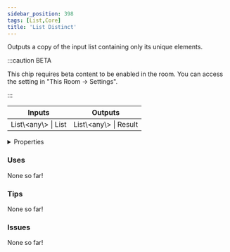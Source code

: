 ```yaml
---
sidebar_position: 398
tags: [List,Core]
title: 'List Distinct'
---
```


Outputs a copy of the input list containing only its unique elements.

:::caution BETA

This chip requires beta content to be enabled in the room. You can access the setting in "This Room -> Settings".

:::

<IChip uuid="7f15baa5-f804-4754-9cec-d1fe76a458b1"/>

<table><thead><tr><th>Inputs</th><th>Outputs</th></tr></thead><tbody><tr><td>List\&lt;any\&gt; | List</td><td>List\&lt;any\&gt; | Result</td></tr></tbody></table>

<details>
  <summary>Properties</summary>
  <div>
    <div>
    <table>
      <tbody>
        <tr>
          <td>Is beta required?</td>
          <td>Yes</td>
        </tr>
        <tr>
          <td>Is chip a trolling risk?</td>
          <td>No</td>
        </tr>
        <tr>
          <td>Is chip a role assignment risk?</td>
          <td>No</td>
        </tr>
        <tr>
          <td>Chip UUID</td>
          <td>7f15baa5-f804-4754-9cec-d1fe76a458b1</td>
        </tr>
        <tr>
          <td>Room availability</td>
          <td>Available everywhere</td>
        </tr>
      </tbody>
    </table>
    </div>
  </div>
</details>

### Uses

None so far!

### Tips

None so far!

### Issues

None so far!